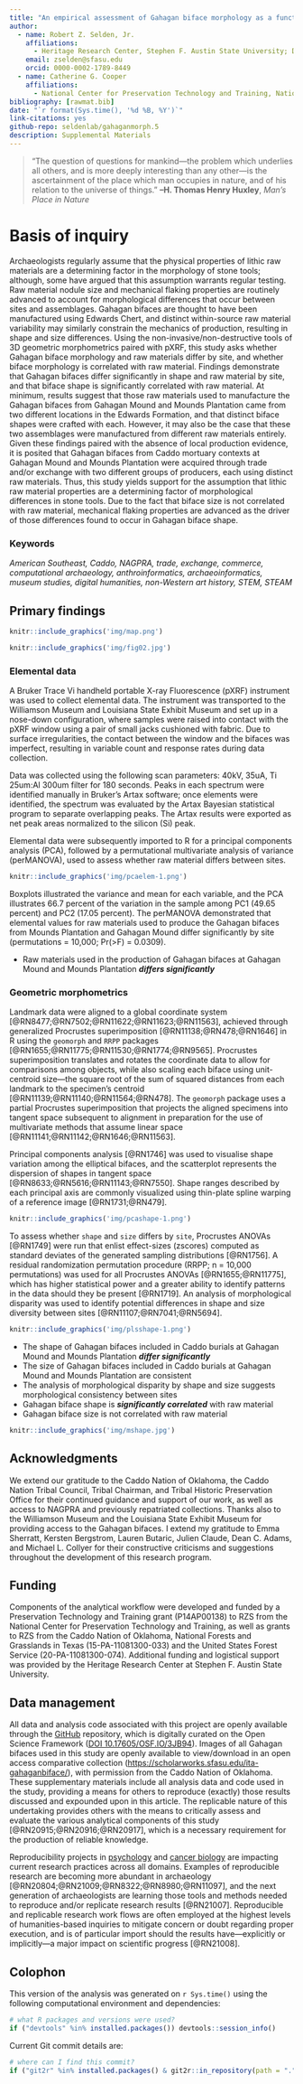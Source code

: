 ```yaml
---
title: "An empirical assessment of Gahagan biface morphology as a function of raw material"
author:
  - name: Robert Z. Selden, Jr.
    affiliations:
      - Heritage Research Center, Stephen F. Austin State University; Department of Biology, Stephen F. Austin State University; Texas Archeological Research Laboratory, The University of Texas at Austin; and Cultural Heritage Department, Jean Monnet University
    email: zselden@sfasu.edu
    orcid: 0000-0002-1789-8449
  - name: Catherine G. Cooper
    affiliations:
      - National Center for Preservation Technology and Training, National Park Service
bibliography: [rawmat.bib]
date: "`r format(Sys.time(), '%d %B, %Y')`"
link-citations: yes
github-repo: seldenlab/gahaganmorph.5
description: Supplemental Materials
---
```


>“The question of questions for mankind—the problem which underlies all others, and is more deeply interesting than any other—is the ascertainment of the place which man occupies in nature, and of his relation to the universe of things.” **–H. Thomas Henry Huxley**, _Man’s Place in Nature_

# Basis of inquiry

Archaeologists regularly assume that the physical properties of lithic raw materials are a determining factor in the morphology of stone tools; although, some have argued that this assumption warrants regular testing. Raw material nodule size and mechanical flaking properties are routinely advanced to account for morphological differences that occur between sites and assemblages. Gahagan bifaces are thought to have been manufactured using Edwards Chert, and distinct within-source raw material variability may similarly constrain the mechanics of production, resulting in shape and size differences. Using the non-invasive/non-destructive tools of 3D geometric morphometrics paired with pXRF, this study asks whether Gahagan biface morphology and raw materials differ by site, and whether biface morphology is correlated with raw material. Findings demonstrate that Gahagan bifaces differ significantly in shape and raw material by site, and that biface shape is significantly correlated with raw material. At minimum, results suggest that those raw materials used to manufacture the Gahagan bifaces from Gahagan Mound and Mounds Plantation came from two different locations in the Edwards Formation, and that distinct biface shapes were crafted with each. However, it may also be the case that these two assemblages were manufactured from different raw materials entirely. Given these findings paired with the absence of local production evidence, it is posited that Gahagan bifaces from Caddo mortuary contexts at Gahagan Mound and Mounds Plantation were acquired through trade and/or exchange with two different groups of producers, each using distinct raw materials. Thus, this study yields support for the assumption that lithic raw material properties are a determining factor of morphological differences in stone tools. Due to the fact that biface size is not correlated with raw material, mechanical flaking properties are advanced as the driver of those differences found to occur in Gahagan biface shape.

### Keywords

_American Southeast, Caddo, NAGPRA, trade, exchange, commerce, computational archaeology, anthroinformatics, archaeoinformatics, museum studies, digital humanities, non-Western art history, STEM, STEAM_

## Primary findings

```r
knitr::include_graphics('img/map.png')
```

```r
knitr::include_graphics('img/fig02.jpg')
```

### Elemental data

A Bruker Trace Vi handheld portable X-ray Fluorescence (pXRF) instrument was used to collect elemental data. The instrument was transported to the Williamson Museum and Louisiana State Exhibit Museum and set up in a nose-down configuration, where samples were raised into contact with the pXRF window using a pair of small jacks cushioned with fabric. Due to surface irregularities, the contact between the window and the bifaces was imperfect, resulting in variable count and response rates during data collection.

Data was collected using the following scan parameters: 40kV, 35uA, Ti 25um:Al 300um filter for 180 seconds. Peaks in each spectrum were identified manually in Bruker’s Artax software; once elements were identified, the spectrum was evaluated by the Artax Bayesian statistical program to separate overlapping peaks. The Artax results were exported as net peak areas normalized to the silicon (Si) peak.

Elemental data were subsequently imported to R for a principal components analysis (PCA), followed by a permutational multivariate analysis of variance (perMANOVA), used to assess whether raw material differs between sites.

```r
knitr::include_graphics('img/pcaelem-1.png')
```

Boxplots illustrated the variance and mean for each variable, and the PCA illustrates 66.7 percent of the variation in the sample among PC1 (49.65 percent) and PC2 (17.05 percent). The perMANOVA demonstrated that elemental values for raw materials used to produce the Gahagan bifaces from Mounds Plantation and Gahagan Mound differ significantly by site (permutations = 10,000; Pr(>F) = 0.0309).

  -   Raw materials used in the production of Gahagan bifaces at Gahagan Mound and Mounds Plantation _**differs significantly**_ 
  
### Geometric morphometrics

Landmark data were aligned to a global coordinate system [@RN8477;@RN7502;@RN11622;@RN11623;@RN11563], achieved through generalized Procrustes superimposition [@RN11138;@RN478;@RN1646] in R using the `geomorph` and `RRPP` packages [@RN1655;@RN11775;@RN11530;@RN1774;@RN9565]. Procrustes superimposition translates and rotates the coordinate data to allow for comparisons among objects, while also scaling each biface using unit-centroid size---the square root of the sum of squared distances from each landmark to the specimen’s centroid [@RN11139;@RN11140;@RN11564;@RN478]. The `geomorph` package uses a partial Procrustes superimposition that projects the aligned specimens into tangent space subsequent to alignment in preparation for the use of multivariate methods that assume linear space [@RN11141;@RN11142;@RN1646;@RN11563].

Principal components analysis [@RN1746] was used to visualise shape variation among the elliptical bifaces, and the scatterplot represents the dispersion of shapes in tangent space [@RN8633;@RN5616;@RN11143;@RN7550]. Shape ranges described by each principal axis are commonly visualized using thin-plate spline warping of a reference image [@RN1731;@RN479].

```r
knitr::include_graphics('img/pcashape-1.png')
```

To assess whether `shape` and `size` differs by `site`, Procrustes ANOVAs [@RN1749] were run that enlist effect-sizes (zscores) computed as standard deviates of the generated sampling distributions [@RN1756]. A residual randomization permutation procedure (RRPP; n = 10,000 permutations) was used for all Procrustes ANOVAs [@RN1655;@RN11775], which has higher statistical power and a greater ability to identify patterns in the data should they be present [@RN1719]. An analysis of morphological disparity was used to identify potential differences in shape and size diversity between sites [@RN11107;@RN7041;@RN5694]. 

```r
knitr::include_graphics('img/plsshape-1.png')
```

  -   The shape of Gahagan bifaces included in Caddo burials at Gahagan Mound and Mounds Plantation _**differ significantly**_
  -   The size of Gahagan bifaces included in Caddo burials at Gahagan Mound and Mounds Plantation are consistent
  -   The analysis of morphological disparity by shape and size suggests morphological consistency between sites
  -   Gahagan biface shape is _**significantly correlated**_ with raw material
  -   Gahagan biface size is not correlated with raw material

```r
knitr::include_graphics('img/mshape.jpg')
```

## Acknowledgments

We extend our gratitude to the Caddo Nation of Oklahoma, the Caddo Nation Tribal Council, Tribal Chairman, and Tribal Historic Preservation Office for their continued guidance and support of our work, as well as access to NAGPRA and previously repatriated collections. Thanks also to the Williamson Museum and the Louisiana State Exhibit Museum for providing access to the Gahagan bifaces. I extend my gratitude to Emma Sherratt, Kersten Bergstrom, Lauren Butaric, Julien Claude, Dean C. Adams, and Michael L. Collyer for their constructive criticisms and suggestions throughout the development of this research program.

## Funding

Components of the analytical workflow were developed and funded by a Preservation Technology and Training grant (P14AP00138) to RZS from the National Center for Preservation Technology and Training, as well as grants to RZS from the Caddo Nation of Oklahoma, National Forests and Grasslands in Texas (15-PA-11081300-033) and the United States Forest Service (20-PA-11081300-074). Additional funding and logistical support was provided by the Heritage Research Center at Stephen F. Austin State University.

## Data management

All data and analysis code associated with this project are openly available through the [GitHub](https://github.com/seldenlab/gahaganmorph.5) repository, which is digitally curated on the Open Science Framework ([DOI 10.17605/OSF.IO/3JB94](https://osf.io/3jb94/)). Images of all Gahagan bifaces used in this study are openly available to view/download in an open access comparative collection ([https://scholarworks.sfasu.edu/ita-gahaganbiface/](https://scholarworks.sfasu.edu/ita-gahaganbiface/)), with permission from the Caddo Nation of Oklahoma. These supplementary materials include all analysis data and code used in the study, providing a means for others to reproduce (exactly) those results discussed and expounded upon in this article. The replicable nature of this undertaking provides others with the means to critically assess and evaluate the various analytical components of this study [@RN20915;@RN20916;@RN20917], which is a necessary requirement for the production of reliable knowledge. 

Reproducibility projects in [psychology](https://osf.io/ezcuj/) and [cancer biology](https://www.cos.io/rpcb) are impacting current research practices across all domains. Examples of reproducible research are becoming more abundant in archaeology [@RN20804;@RN21009;@RN8322;@RN8980;@RN11097], and the next generation of archaeologists are learning those tools and methods needed to reproduce and/or replicate research results [@RN21007]. Reproducible and replicable research work flows are often employed at the highest levels of humanities-based inquiries to mitigate concern or doubt regarding proper execution, and is of particular import should the results have—explicitly or implicitly—a major impact on scientific progress [@RN21008].

## Colophon

This version of the analysis was generated on `r Sys.time()` using the following computational environment and dependencies: 

```r
# what R packages and versions were used?
if ("devtools" %in% installed.packages()) devtools::session_info()
```

Current Git commit details are:

```r
# where can I find this commit? 
if ("git2r" %in% installed.packages() & git2r::in_repository(path = ".")) git2r::repository(here::here())  
```
